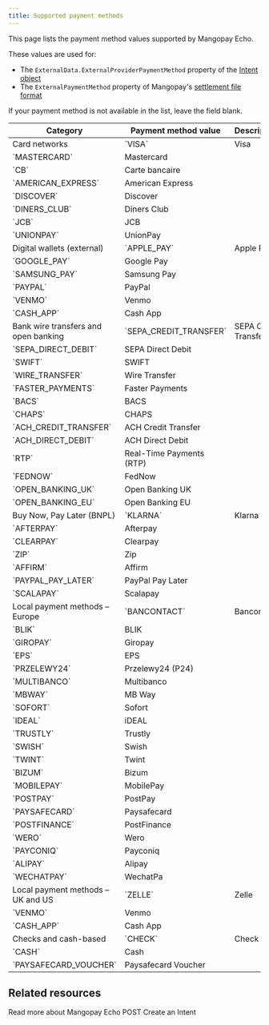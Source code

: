 ```yaml
---
title: Supported payment methods
---
```


This page lists the payment method values supported by Mangopay Echo. 

These values are used for: 
- The `ExternalData.ExternalProviderPaymentMethod` property of the [Intent object](/api-reference/intents/create-intent)
- The `ExternalPaymentMethod` property of Mangopay's [settlement file format](/guides/echo/settlement-file)

If your payment method is not available in the list, leave the field blank.

<table>
<thead>
<tr>
<th class="header">Category</th>
<th class="header">Payment method value</th>
<th class="header">Description</th>
</tr>
</thead>
<tbody>
<tr><td class="table-content" rowSpan={8}>Card networks</td><td class="table-content">`VISA`</td><td class="table-content">Visa</td></tr>
<tr><td class="table-content">`MASTERCARD`</td><td class="table-content">Mastercard</td></tr>
<tr><td class="table-content">`CB`</td><td class="table-content">Carte bancaire</td></tr>
<tr><td class="table-content">`AMERICAN_EXPRESS`</td><td class="table-content">American Express</td></tr>
<tr><td class="table-content">`DISCOVER`</td><td class="table-content">Discover</td></tr>
<tr><td class="table-content">`DINERS_CLUB`</td><td class="table-content">Diners Club</td></tr>
<tr><td class="table-content">`JCB`</td><td class="table-content">JCB</td></tr>
<tr><td class="table-content">`UNIONPAY`</td><td class="table-content">UnionPay</td></tr>
<tr><td class="table-content" rowSpan={6}>Digital wallets (external)</td><td class="table-content">`APPLE_PAY`</td><td class="table-content">Apple Pay</td></tr>
<tr><td class="table-content">`GOOGLE_PAY`</td><td class="table-content">Google Pay</td></tr>
<tr><td class="table-content">`SAMSUNG_PAY`</td><td class="table-content">Samsung Pay</td></tr>
<tr><td class="table-content">`PAYPAL`</td><td class="table-content">PayPal</td></tr>
<tr><td class="table-content">`VENMO`</td><td class="table-content">Venmo</td></tr>
<tr><td class="table-content">`CASH_APP`</td><td class="table-content">Cash App</td></tr>
<tr><td class="table-content" rowSpan={13}>Bank wire transfers and open banking</td><td class="table-content">`SEPA_CREDIT_TRANSFER`</td><td class="table-content">SEPA Credit Transfer</td></tr>
<tr><td class="table-content">`SEPA_DIRECT_DEBIT`</td><td class="table-content">SEPA Direct Debit</td></tr>
<tr><td class="table-content">`SWIFT`</td><td class="table-content">SWIFT</td></tr>
<tr><td class="table-content">`WIRE_TRANSFER`</td><td class="table-content">Wire Transfer</td></tr>
<tr><td class="table-content">`FASTER_PAYMENTS`</td><td class="table-content">Faster Payments</td></tr>
<tr><td class="table-content">`BACS`</td><td class="table-content">BACS</td></tr>
<tr><td class="table-content">`CHAPS`</td><td class="table-content">CHAPS</td></tr>
<tr><td class="table-content">`ACH_CREDIT_TRANSFER`</td><td class="table-content">ACH Credit Transfer</td></tr>
<tr><td class="table-content">`ACH_DIRECT_DEBIT`</td><td class="table-content">ACH Direct Debit</td></tr>
<tr><td class="table-content">`RTP`</td><td class="table-content">Real-Time Payments (RTP)</td></tr>
<tr><td class="table-content">`FEDNOW`</td><td class="table-content">FedNow</td></tr>
<tr><td class="table-content">`OPEN_BANKING_UK`</td><td class="table-content">Open Banking UK</td></tr>
<tr><td class="table-content">`OPEN_BANKING_EU`</td><td class="table-content">Open Banking EU</td></tr>
<tr><td class="table-content" rowSpan={7}>Buy Now, Pay Later (BNPL)</td><td class="table-content">`KLARNA`</td><td class="table-content">Klarna</td></tr>
<tr><td class="table-content">`AFTERPAY`</td><td class="table-content">Afterpay</td></tr>
<tr><td class="table-content">`CLEARPAY`</td><td class="table-content">Clearpay</td></tr>
<tr><td class="table-content">`ZIP`</td><td class="table-content">Zip</td></tr>
<tr><td class="table-content">`AFFIRM`</td><td class="table-content">Affirm</td></tr>
<tr><td class="table-content">`PAYPAL_PAY_LATER`</td><td class="table-content">PayPal Pay Later</td></tr>
<tr><td class="table-content">`SCALAPAY`</td><td class="table-content">Scalapay</td></tr>
<tr><td class="table-content" rowSpan={21}>Local payment methods – Europe</td><td class="table-content">`BANCONTACT`</td><td class="table-content">Bancontact</td></tr>
<tr><td class="table-content">`BLIK`</td><td class="table-content">BLIK</td></tr>
<tr><td class="table-content">`GIROPAY`</td><td class="table-content">Giropay</td></tr>
<tr><td class="table-content">`EPS`</td><td class="table-content">EPS</td></tr>
<tr><td class="table-content">`PRZELEWY24`</td><td class="table-content">Przelewy24 (P24)</td></tr>
<tr><td class="table-content">`MULTIBANCO`</td><td class="table-content">Multibanco</td></tr>
<tr><td class="table-content">`MBWAY`</td><td class="table-content">MB Way</td></tr>
<tr><td class="table-content">`SOFORT`</td><td class="table-content">Sofort</td></tr>
<tr><td class="table-content">`IDEAL`</td><td class="table-content">iDEAL</td></tr>
<tr><td class="table-content">`TRUSTLY`</td><td class="table-content">Trustly</td></tr>
<tr><td class="table-content">`SWISH`</td><td class="table-content">Swish</td></tr>
<tr><td class="table-content">`TWINT`</td><td class="table-content">Twint</td></tr>
<tr><td class="table-content">`BIZUM`</td><td class="table-content">Bizum</td></tr>
<tr><td class="table-content">`MOBILEPAY`</td><td class="table-content">MobilePay</td></tr>
<tr><td class="table-content">`POSTPAY`</td><td class="table-content">PostPay</td></tr>
<tr><td class="table-content">`PAYSAFECARD`</td><td class="table-content">Paysafecard</td></tr>
<tr><td class="table-content">`POSTFINANCE`</td><td class="table-content">PostFinance</td></tr>
<tr><td class="table-content">`WERO`</td><td class="table-content">Wero</td></tr>
<tr><td class="table-content">`PAYCONIQ`</td><td class="table-content">Payconiq</td></tr>
<tr><td class="table-content">`ALIPAY`</td><td class="table-content">Alipay</td></tr>
<tr><td class="table-content">`WECHATPAY`</td><td class="table-content">WechatPa</td></tr>
<tr><td class="table-content" rowSpan={3}>Local payment methods – UK and US</td><td class="table-content">`ZELLE`</td><td class="table-content">Zelle</td></tr>
<tr><td class="table-content">`VENMO`</td><td class="table-content">Venmo</td></tr>
<tr><td class="table-content">`CASH_APP`</td><td class="table-content">Cash App</td></tr>
<tr><td class="table-content" rowSpan={3}>Checks and cash-based</td><td class="table-content">`CHECK`</td><td class="table-content">Check</td></tr>
<tr><td class="table-content">`CASH`</td><td class="table-content">Cash</td></tr>
<tr><td class="table-content">`PAYSAFECARD_VOUCHER`</td><td class="table-content">Paysafecard Voucher</td></tr>
</tbody>
</table>

## Related resources

<CardGroup col={2}> 
<Card title="Guides" href="/guides/echo">
Read more about Mangopay Echo
</Card>
<Card title="Endpoints" href="/api-reference/intents/create-intent">
POST Create an Intent
</Card>
</CardGroup>